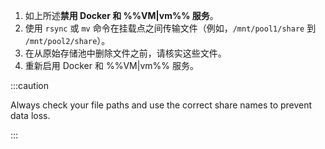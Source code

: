 1. 如上所述**禁用 Docker 和 %%VM|vm%% 服务**。
2. 使用 `rsync` 或 `mv` 命令在挂载点之间传输文件（例如，`/mnt/pool1/share` 到 `/mnt/pool2/share`）。
3. 在从原始存储池中删除文件之前，请核实这些文件。
4. 重新启用 Docker 和 %%VM|vm%% 服务。

:::caution

Always check your file paths and use the correct share names to prevent data loss.

:::
